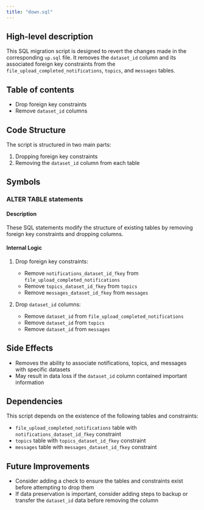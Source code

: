 ```yaml
---
title: "down.sql"
---
```


## High-level description
This SQL migration script is designed to revert the changes made in the corresponding `up.sql` file. It removes the `dataset_id` column and its associated foreign key constraints from the `file_upload_completed_notifications`, `topics`, and `messages` tables.

## Table of contents
- Drop foreign key constraints
- Remove `dataset_id` columns

## Code Structure
The script is structured in two main parts:
1. Dropping foreign key constraints
2. Removing the `dataset_id` column from each table

## Symbols

### ALTER TABLE statements
#### Description
These SQL statements modify the structure of existing tables by removing foreign key constraints and dropping columns.

#### Internal Logic
1. Drop foreign key constraints:
   - Remove `notifications_dataset_id_fkey` from `file_upload_completed_notifications`
   - Remove `topics_dataset_id_fkey` from `topics`
   - Remove `messages_dataset_id_fkey` from `messages`

2. Drop `dataset_id` columns:
   - Remove `dataset_id` from `file_upload_completed_notifications`
   - Remove `dataset_id` from `topics`
   - Remove `dataset_id` from `messages`

## Side Effects
- Removes the ability to associate notifications, topics, and messages with specific datasets
- May result in data loss if the `dataset_id` column contained important information

## Dependencies
This script depends on the existence of the following tables and constraints:
- `file_upload_completed_notifications` table with `notifications_dataset_id_fkey` constraint
- `topics` table with `topics_dataset_id_fkey` constraint
- `messages` table with `messages_dataset_id_fkey` constraint

## Future Improvements
- Consider adding a check to ensure the tables and constraints exist before attempting to drop them
- If data preservation is important, consider adding steps to backup or transfer the `dataset_id` data before removing the column